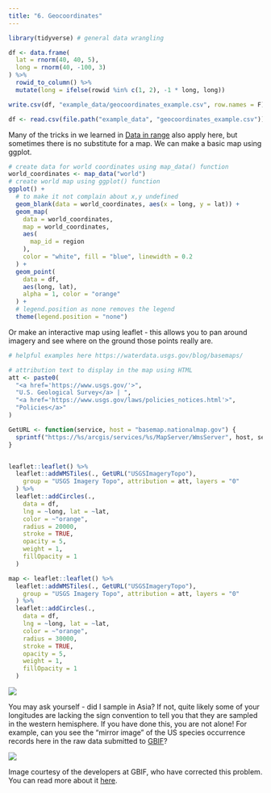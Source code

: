 ```yaml
---
title: "6. Geocoordinates"
---
```


```r
library(tidyverse) # general data wrangling
```

```r
df <- data.frame(
  lat = rnorm(40, 40, 5),
  long = rnorm(40, -100, 3)
) %>%
  rowid_to_column() %>%
  mutate(long = ifelse(rowid %in% c(1, 2), -1 * long, long))

write.csv(df, "example_data/geocoordinates_example.csv", row.names = F)
```

```r
df <- read.csv(file.path("example_data", "geocoordinates_example.csv"))
```

Many of the tricks in we learned in [Data in range](data_in_range.qmd) also apply here, but sometimes there is no substitute for a map. We can make a basic map using ggplot.

```r
# create data for world coordinates using map_data() function
world_coordinates <- map_data("world")
# create world map using ggplot() function
ggplot() +
  # to make it not complain about x,y undefined
  geom_blank(data = world_coordinates, aes(x = long, y = lat)) +
  geom_map(
    data = world_coordinates,
    map = world_coordinates,
    aes(
      map_id = region
    ),
    color = "white", fill = "blue", linewidth = 0.2
  ) +
  geom_point(
    data = df,
    aes(long, lat),
    alpha = 1, color = "orange"
  ) +
  # legend.position as none removes the legend
  theme(legend.position = "none")
```

Or make an interactive map using leaflet - this allows you to pan around imagery and see where on the ground those points really are.

```r
# helpful examples here https://waterdata.usgs.gov/blog/basemaps/

# attribution text to display in the map using HTML
att <- paste0(
  "<a href='https://www.usgs.gov/'>",
  "U.S. Geological Survey</a> | ",
  "<a href='https://www.usgs.gov/laws/policies_notices.html'>",
  "Policies</a>"
)

GetURL <- function(service, host = "basemap.nationalmap.gov") {
  sprintf("https://%s/arcgis/services/%s/MapServer/WmsServer", host, service)
}


leaflet::leaflet() %>%
  leaflet::addWMSTiles(., GetURL("USGSImageryTopo"),
    group = "USGS Imagery Topo", attribution = att, layers = "0"
  ) %>%
  leaflet::addCircles(.,
    data = df,
    lng = ~long, lat = ~lat,
    color = ~"orange",
    radius = 20000,
    stroke = TRUE,
    opacity = 5,
    weight = 1,
    fillOpacity = 1
  )
```

```r
map <- leaflet::leaflet() %>%
  leaflet::addWMSTiles(., GetURL("USGSImageryTopo"),
    group = "USGS Imagery Topo", attribution = att, layers = "0"
  ) %>%
  leaflet::addCircles(.,
    data = df,
    lng = ~long, lat = ~lat,
    color = ~"orange",
    radius = 30000,
    stroke = TRUE,
    opacity = 5,
    weight = 1,
    fillOpacity = 1
  )
```

![](figures/figures/example_geocations.png)

You may ask yourself - did I sample in Asia? If not, quite likely some of your longitudes are lacking the sign convention to tell you that they are sampled in the western hemisphere. If you have done this, you are not alone! For example, can you see the "mirror image" of the US species occurrence records here in the raw data submitted to [GBIF](https://www.gbif.org/)?

![](figures/us-verbatim.png)

Image courtesy of the developers at GBIF, who have corrected this problem. You can read more about it [here](https://gbif.blogspot.com/2011/05/here-be-dragons-mapping-occurrence-data.html).

